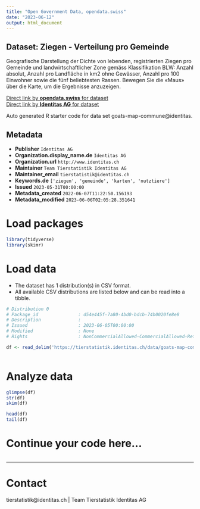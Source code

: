 ```yaml
---
title: "Open Government Data, opendata.swiss"
date: "2023-06-12"
output: html_document
---
```


## Dataset: Ziegen - Verteilung pro Gemeinde

Geografische Darstellung der Dichte von lebenden, registrierten Ziegen pro Gemeinde und landwirtschaftlicher Zone gemäss Klassifikation BLW: Anzahl absolut, Anzahl pro Landfläche in km2 ohne Gewässer, Anzahl pro 100 Einwohner sowie die fünf beliebtesten Rassen. Bewegen Sie die «Maus» über die Karte, um die Ergebnisse anzuzeigen.

[Direct link by **opendata.swiss** for dataset](https://opendata.swiss/de/dataset/ziegen-verteilung-pro-gemeinde)<br>
[Direct link by **Identitas AG** for dataset](https://tierstatistik.identitas.ch/)

Auto generated R starter code for data set goats-map-commune@identitas.

## Metadata

- **Publisher** `Identitas AG`
- **Organization.display_name.de** `Identitas AG`
- **Organization.url** `http://www.identitas.ch`
- **Maintainer** `Team Tierstatistik Identitas AG`
- **Maintainer_email** `tierstatistik@identitas.ch`
- **Keywords.de** `['ziegen', 'gemeinde', 'karten', 'nutztiere']`
- **Issued** `2023-05-31T00:00:00`
- **Metadata_created** `2022-06-07T11:22:50.156193`
- **Metadata_modified** `2023-06-06T02:05:28.351641`


# Load packages

```r

library(tidyverse)
library(skimr)

```

# Load data

-   The dataset has 1 distribution(s) in CSV format.
-   All available CSV distributions are listed below and can be read into a tibble.

```r

# Distribution 0
# Package_id               : d54e445f-7a80-4bd0-bdcb-74b0020fe8e8
# Description              : 
# Issued                   : 2023-06-05T00:00:00
# Modified                 : None
# Rights                   : NonCommercialAllowed-CommercialAllowed-ReferenceRequired

df <- read_delim('https://tierstatistik.identitas.ch/data/goats-map-commune.csv')



```

# Analyze data

```r

glimpse(df)
str(df)
skim(df)

head(df)
tail(df)

```

# Continue your code here...

```r

```

------------------------------------------------------------------------

# Contact

tierstatistik@identitas.ch | Team Tierstatistik Identitas AG
